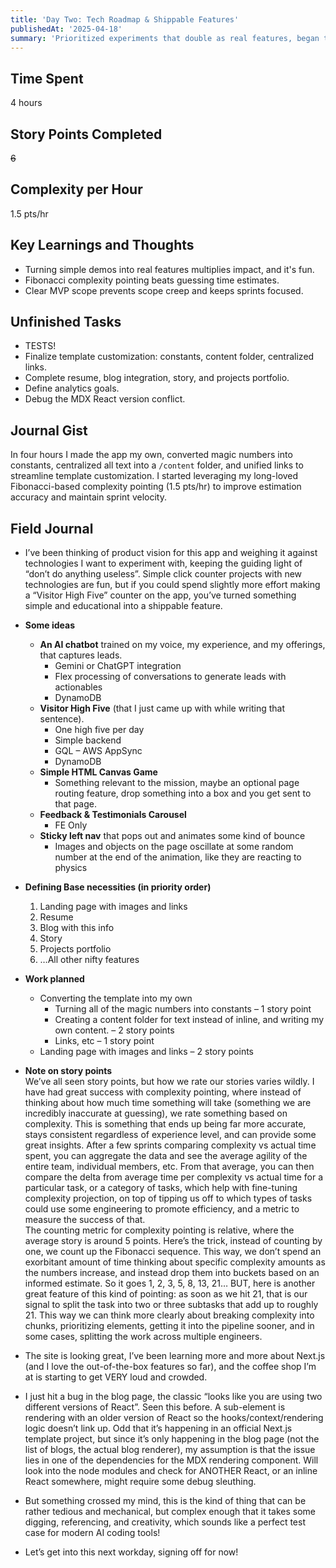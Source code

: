 ```yaml
---
title: 'Day Two: Tech Roadmap & Shippable Features'
publishedAt: '2025-04-18'
summary: 'Prioritized experiments that double as real features, began template customization, and defined MVP scope.'
---
```


## Time Spent

4 hours

## Story Points Completed

~~6~~

## Complexity per Hour

1.5 pts/hr

## Key Learnings and Thoughts

- Turning simple demos into real features multiplies impact, and it's fun.
- Fibonacci complexity pointing beats guessing time estimates.
- Clear MVP scope prevents scope creep and keeps sprints focused.

## Unfinished Tasks

- TESTS!
- Finalize template customization: constants, content folder, centralized links.
- Complete resume, blog integration, story, and projects portfolio.
- Define analytics goals.
- Debug the MDX React version conflict.

## Journal Gist

In four hours I made the app my own, converted magic numbers into constants, centralized all text into a `/content` folder, and unified links to streamline template customization. I started leveraging my long-loved Fibonacci-based complexity pointing (1.5 pts/hr) to improve estimation accuracy and maintain sprint velocity.

## Field Journal

- I’ve been thinking of product vision for this app and weighing it against technologies I want to experiment with, keeping the guiding light of “don’t do anything useless”. Simple click counter projects with new technologies are fun, but if you could spend slightly more effort making a “Visitor High Five” counter on the app, you’ve turned something simple and educational into a shippable feature.
- **Some ideas**

  - **An AI chatbot** trained on my voice, my experience, and my offerings, that captures leads.
    - Gemini or ChatGPT integration
    - Flex processing of conversations to generate leads with actionables
    - DynamoDB
  - **Visitor High Five** (that I just came up with while writing that sentence).
    - One high five per day
    - Simple backend
    - GQL – AWS AppSync
    - DynamoDB
  - **Simple HTML Canvas Game**
    - Something relevant to the mission, maybe an optional page routing feature, drop something into a box and you get sent to that page.
  - **Feedback & Testimonials Carousel**
    - FE Only
  - **Sticky left nav** that pops out and animates some kind of bounce
    - Images and objects on the page oscillate at some random number at the end of the animation, like they are reacting to physics

- **Defining Base necessities (in priority order)**

  1. Landing page with images and links
  2. Resume
  3. Blog with this info
  4. Story
  5. Projects portfolio
  6. …All other nifty features

- **Work planned**

  - Converting the template into my own
    - Turning all of the magic numbers into constants – 1 story point
    - Creating a content folder for text instead of inline, and writing my own content. – 2 story points
    - Links, etc – 1 story point
  - Landing page with images and links – 2 story points

- **Note on story points**  
  We’ve all seen story points, but how we rate our stories varies wildly. I have had great success with complexity pointing, where instead of thinking about how much time something will take (something we are incredibly inaccurate at guessing), we rate something based on complexity. This is something that ends up being far more accurate, stays consistent regardless of experience level, and can provide some great insights. After a few sprints comparing complexity vs actual time spent, you can aggregate the data and see the average agility of the entire team, individual members, etc. From that average, you can then compare the delta from average time per complexity vs actual time for a particular task, or a category of tasks, which help with fine-tuning complexity projection, on top of tipping us off to which types of tasks could use some engineering to promote efficiency, and a metric to measure the success of that.  
  The counting metric for complexity pointing is relative, where the average story is around 5 points. Here’s the trick, instead of counting by one, we count up the Fibonacci sequence. This way, we don’t spend an exorbitant amount of time thinking about specific complexity amounts as the numbers increase, and instead drop them into buckets based on an informed estimate. So it goes 1, 2, 3, 5, 8, 13, 21… BUT, here is another great feature of this kind of pointing: as soon as we hit 21, that is our signal to split the task into two or three subtasks that add up to roughly 21. This way we can think more clearly about breaking complexity into chunks, prioritizing elements, getting it into the pipeline sooner, and in some cases, splitting the work across multiple engineers.
- The site is looking great, I’ve been learning more and more about Next.js (and I love the out-of-the-box features so far), and the coffee shop I’m at is starting to get VERY loud and crowded.
- I just hit a bug in the blog page, the classic “looks like you are using two different versions of React”. Seen this before. A sub-element is rendering with an older version of React so the hooks/context/rendering logic doesn’t link up. Odd that it’s happening in an official Next.js template project, but since it’s only happening in the blog page (not the list of blogs, the actual blog renderer), my assumption is that the issue lies in one of the dependencies for the MDX rendering component. Will look into the node modules and check for ANOTHER React, or an inline React somewhere, might require some debug sleuthing.
- But something crossed my mind, this is the kind of thing that can be rather tedious and mechanical, but complex enough that it takes some digging, referencing, and creativity, which sounds like a perfect test case for modern AI coding tools!
- Let’s get into this next workday, signing off for now!
